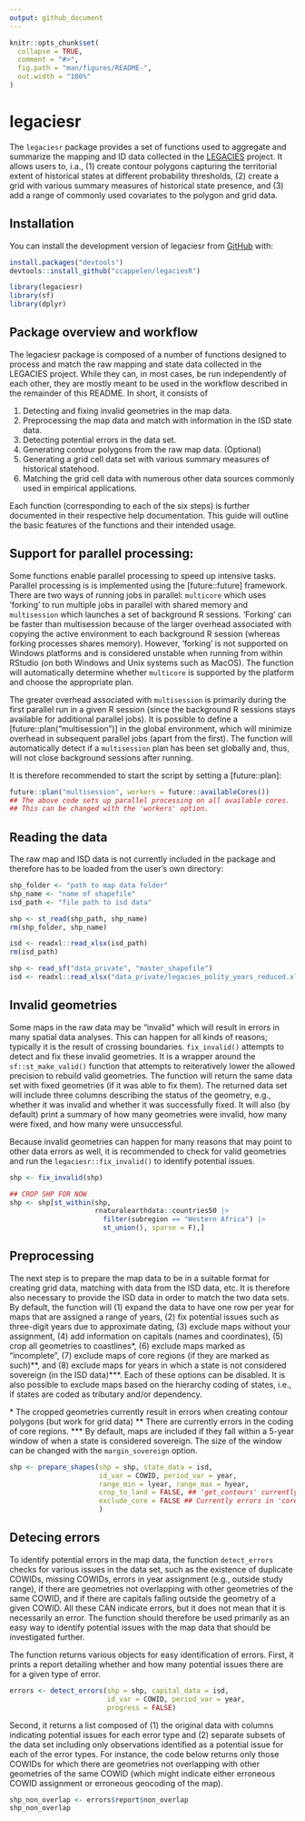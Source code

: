 ```yaml
---
output: github_document
---
```


<!-- README.md is generated from README.Rmd. Please edit that file -->

```r
knitr::opts_chunk$set(
  collapse = TRUE,
  comment = "#>",
  fig.path = "man/figures/README-",
  out.width = "100%"
)
```

# legaciesr

<!-- badges: start -->

<!-- [![Codecov test coverage](https://codecov.io/gh/ccappelen/legaciesR/graph/badge.svg)](https://app.codecov.io/gh/ccappelen/legaciesR) -->
<!-- [![R-CMD-check](https://github.com/ccappelen/legaciesR/actions/workflows/R-CMD-check.yaml/badge.svg)](https://github.com/ccappelen/legaciesR/actions/workflows/R-CMD-check.yaml) -->
<!-- badges: end -->

The `legaciesr` package provides a set of functions used to aggregate and summarize the mapping and ID data collected in the [LEGACIES](https://www.legacies-project.com) project. It allows users to, i.a., (1) create contour polygons capturing the territorial extent of historical states at different probability thresholds, (2) create a grid with various summary measures of historical state presence, and (3) add a range of commonly used covariates to the polygon and grid data.

## Installation

You can install the development version of legaciesr from [GitHub](https://github.com/) with:

``` r
install.packages("devtools")
devtools::install_github("ccappelen/legaciesR")
```


```r
library(legaciesr)
library(sf) 
library(dplyr)
```

## Package overview and workflow

The legaciesr package is composed of a number of functions designed to process and match the raw mapping and state data collected in the LEGACIES project. While they can, in most cases, be run independently of each other, they are mostly meant to be used in the workflow described in the remainder of this README. In short, it consists of 
<!-- (1) fixing invalid geometries in the map data, (2) preprocess the map data and match with information in the ISD state data, (3) detect potential errors in the data set, (4) generate contour polygons from the raw map data, (5) generate a grid cell data set with various summary measures of historical statehood, and (6) match the grid cell data with numerous other data sources commonly used in empirical applications.  -->

1. Detecting and fixing invalid geometries in the map data. 
2. Preprocessing the map data and match with information in the ISD state data. 
3. Detecting potential errors in the data set. 
4. Generating contour polygons from the raw map data. (Optional)
5. Generating a grid cell data set with various summary measures of historical statehood. 
6. Matching the grid cell data with numerous other data sources commonly used in empirical applications. 

Each function (corresponding to each of the six steps) is further documented in their respective help documentation. This guide will outline the basic features of the functions and their intended usage. 


## Support for parallel processing:

Some functions enable parallel processing to speed up intensive tasks. Parallel processing is is implemented using the [future::future] framework. There are two ways of running jobs in parallel: `multicore` which uses 'forking' to run multiple jobs in parallel with shared memory and `multisession` which launches a set of background R sessions. 'Forking' can be faster than multisession because of the larger overhead associated with copying the active environment to each background R session (whereas forking processes shares memory). However, 'forking' is not supported on Windows platforms and is considered unstable when running from within RStudio (on both Windows and Unix systems such as MacOS). The function will automatically determine whether `multicore` is supported by the platform and choose the appropriate plan.

The greater overhead associated with `multisession` is primarily during the first parallel run in a given R session (since the background R sessions stays available for additional parallel jobs). It is possible to define a [future::plan("multisession")] in the global environment, which will minimize overhead in subsequent parallel jobs (apart from the first). The function will automatically detect if a `multisession` plan has been set globally and, thus, will not close background sessions after running.

It is therefore recommended to start the script by setting a [future::plan]: 

```r
future::plan("multisession", workers = future::availableCores())
## The above code sets up parallel processing on all available cores. 
## This can be changed with the 'workers' option. 
```


## Reading the data

The raw map and ISD data is not currently included in the package and therefore has to be loaded from the user's own directory: 

```r
shp_folder <- "path to map data folder"
shp_name <- "name of shapefile"
isd_path <- "file path to isd data"
```


```r
shp <- st_read(shp_path, shp_name)
rm(shp_folder, shp_name)

isd <- readxl::read_xlsx(isd_path)
rm(isd_path)
```

```r
shp <- read_sf("data_private", "master_shapefile")
isd <- readxl::read_xlsx("data_private/legacies_polity_years_reduced.xlsx")
```

## Invalid geometries

Some maps in the raw data may be "invalid" which will result in errors in many spatial data analyses. This can happen for all kinds of reasons; typically it is the result of crossing boundaries. `fix_invalid()` attempts to detect and fix these invalid geometries. It is a wrapper around the `sf::st_make_valid()` function that attempts to reiteratively lower the allowed precision to rebuild valid geometries. The function will return the same data set with fixed geometries (if it was able to fix them). The returned data set will include three columns describing the status of the geometry, e.g., whether it was invalid and whether it was successfully fixed. It will also (by default) print a summary of how many geometries were invalid, how many were fixed, and how many were unsuccessful. 

Because invalid geometries can happen for many reasons that may point to other data errors as well, it is recommended to check for valid geometries and run the `legaciesr::fix_invalid()` to identify potential issues.


```r
shp <- fix_invalid(shp)

## CROP SHP FOR NOW
shp <- shp[st_within(shp,
                     rnaturalearthdata::countries50 |>
                       filter(subregion == "Western Africa") |>
                       st_union(), sparse = F),]
```


## Preprocessing

The next step is to prepare the map data to be in a suitable format for creating grid data, matching with data from the ISD data, etc. It is therefore also necessary to provide the ISD data in order to match the two data sets. By default, the function will (1) expand the data to have one row per year for maps that are assigned a range of years, (2) fix potential issues such as three-digit years due to approximate dating, (3) exclude maps without your assignment, (4) add information on capitals (names and coordinates), (5) crop all geometries to coastlines\*, (6) exclude maps marked as "incomplete", (7) exclude maps of core regions (if they are marked as such)\*\*, and (8) exclude maps for years in which a state is not considered sovereign (in the ISD data)\*\*\*. Each of these options can be disabled. It is also possible to exclude maps based on the hierarchy coding of states, i.e., if states are coded as tributary and/or dependency. 

\* The cropped geometries currently result in errors when creating contour polygons (but work for grid data)
\*\* There are currently errors in the coding of core regions. 
\*\*\* By default, maps are included if they fall within a 5-year window of when a state is considered sovereign. The size of the window can be changed with the `margin_sovereign` option. 

```r
shp <- prepare_shapes(shp = shp, state_data = isd,
                      id_var = COWID, period_var = year,
                      range_min = lyear, range_max = hyear,
                      crop_to_land = FALSE, ## 'get_contours' currently not working when cropped to land
                      exclude_core = FALSE ## Currently errors in 'core' and 'Core.Great' coding.
                      )
```


## Detecing errors

To identify potential errors in the map data, the function `detect_errors` checks for various issues in the data set, such as the existence of duplicate COWIDs, missing COWIDs, errors in year assignment (e.g., outside study range), if there are geometries not overlapping with other geometries of the same COWID, and if there are capitals falling outside the geometry of a given COWID. All these CAN indicate errors, but it does not mean that it is necessarily an error. The function should therefore be used primarily as an easy way to identify potential issues with the map data that should be investigated further. 

The function returns various objects for easy identification of errors. First, it prints a report detailing whether and how many potential issues there are for a given type of error. 

```r
errors <- detect_errors(shp = shp, capital_data = isd,
                        id_var = COWID, period_var = year,
                        progress = FALSE)
```

Second, it returns a list composed of (1) the original data with columns indicating potential issues for each error type and (2) separate subsets of the data set including only observations identified as a potential issue for each of the error types. For instance, the code below returns only those COWIDs for which there are geometries not overlapping with other geometries of the same COWID (which might indicate either erroneous COWID assignment or erroneous geocoding of the map). 

```r
shp_non_overlap <- errors$report$non_overlap
shp_non_overlap
```



